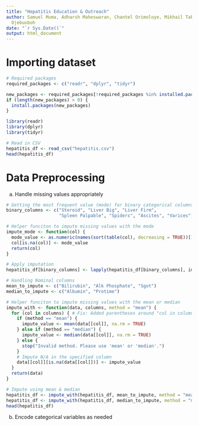 ```yaml
---
title: "Hepatitis Education & Outreach"
author: Samuel Muma, Adharsh Maheswaran, Chantel Orimoloye, Mikhail Tabong, Omodara
  Ojebuoboh
date: "`r Sys.Date()`"
output: html_document
---
```


# Importing dataset

```r

# Required packages
required_packages <- c("readr", "dplyr", "tidyr") 

new_packages <- required_packages[!required_packages %in% installed.packages()]
if (length(new_packages) > 0) {
  install.packages(new_packages)
}

library(readr)
library(dplyr)
library(tidyr)

# Read in CSV
hepatitis_df <- read_csv("hepatitis.csv")
head(hepatitis_df)

```

# Data Preprocessing

a. Handle missing values appropriately

```r
# Getting the most frequent value (mode) for binary categorical columns
binary_columns <- c("Steroid", "Liver Big", "Liver Firm", 
                    "Spleen Palpable", "Spiders", "Ascites", "Varices")

# Helper funciton to impute missing values with the mode
impute_mode <- function(col) {
  mode_value <- as.numeric(names(sort(table(col), decreasing = TRUE))[1])
  col[is.na(col)] <- mode_value
  return(col)
}

# Apply imputation
hepatitis_df[binary_columns] <- lapply(hepatitis_df[binary_columns], impute_mode)

# Handling Nominal columns
mean_to_impute <- c("Bilirubin", "Alk Phosphate", "Sgot")
median_to_impute <- c("Albumin", "Protime")

# Helper funciton to impute missing values with the mean or median
impute_with <- function(data, columns, method = "mean") {
  for (col in columns) { # Fix: Added parentheses around "col in columns"
    if (method == "mean") {
      impute_value <- mean(data[[col]], na.rm = TRUE)
    } else if (method == "median") {
      impute_value <- median(data[[col]], na.rm = TRUE) 
    } else {
      stop("Invalid method. Please use 'mean' or 'median'.")
    }
    # Impute N/A in the specified column
    data[[col]][is.na(data[[col]])] <- impute_value
  }
  return(data)
}

# Impute using mean & median
hepatitis_df <- impute_with(hepatitis_df, mean_to_impute, method = "mean")
hepatitis_df <- impute_with(hepatitis_df, median_to_impute, method = "median")
head(hepatitis_df)

```

b. Encode categorical variables as needed

```r

```

